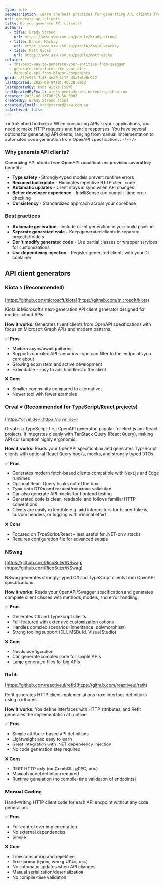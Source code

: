 ```yaml
---
type: rule
seoDescription: Learn the best practices for generating API clients from OpenAPI specifications. Compare manual coding vs. NSwag, Refit, Kiota, and other tools for creating strongly-typed HTTP clients.
uri: generate-api-clients
title: Do you generate API clients?
authors:
  - title: Brady Stroud
    url: https://www.ssw.com.au/people/brady-stroud
  - title: Daniel Mackay
    url: https://www.ssw.com.au/people/daniel-mackay
  - title: Matt Wicks
    url: https://www.ssw.com.au/people/matt-wicks
related:
  - the-best-way-to-generate-your-entities-from-swagger
  - generate-interfaces-for-your-dtos
  - decouple-api-from-blazor-components
guid: a8f2e943-7c45-4e89-8f12-d3a7b6e8c9f2
lastUpdated: 2025-09-04T05:40:28.000Z
lastUpdatedBy: Matt Wicks [SSW]
lastUpdatedByEmail: wicksipedia@users.noreply.github.com
created: 2025-06-13T06:25:58.000Z
createdBy: Brady Stroud [SSW]
createdByEmail: bradystroud@ssw.com.au
isArchived: false
---
```


<introEmbed
  body={<>
When consuming APIs in your applications, you need to make HTTP requests and handle responses. You have several options for generating API clients, ranging from manual implementation to automated code generation from OpenAPI specifications.
  </>}
/>
### Why generate API clients?

Generating API clients from OpenAPI specifications provides several key benefits:

* **Type safety** - Strongly-typed models prevent runtime errors
* **Reduced boilerplate** - Eliminates repetitive HTTP client code
* **Automatic updates** - Client stays in sync when API changes
* **Better developer experience** - IntelliSense and compile-time error checking
* **Consistency** - Standardized approach across your codebase

### Best practices

* **Automate generation** - Include client generation in your build pipeline
* **Separate generated code** - Keep generated clients in separate projects/folders
* **Don't modify generated code** - Use partial classes or wrapper services for customizations
* **Use dependency injection** - Register generated clients with your DI container

## API client generators

### Kiota ⭐ (Recommended)

[https://github.com/microsoft/kiota](https://github.com/microsoft/kiota)

Kiota is Microsoft's next-generation API client generator designed for modern cloud APIs.

**How it works:** Generates fluent clients from OpenAPI specifications with focus on Microsoft Graph APIs and modern patterns.

✅ **Pros**

* Modern async/await patterns
* Supports complex API scenarios - you can filter to the endpoints you care about
* Growing ecosystem and active development
* Extendable - easy to add handlers to the client

❌ **Cons**

* Smaller community compared to alternatives
* Newer tool with fewer examples

### Orval ⭐ (Recommended for TypeScript/React projects)

[https://orval.dev](https://orval.dev)

Orval is a TypeScript-first OpenAPI generator, popular for Next.js and React projects. It integrates cleanly with TanStack Query (React Query), making API consumption highly ergonomic.

**How it works:** Reads your OpenAPI specification and generates TypeScript clients with optional React Query hooks, mocks, and strongly typed DTOs.

✅ **Pros**

* Generates modern fetch-based clients compatible with Next.js and Edge runtimes
* Optional React Query hooks out of the box
* Type-safe DTOs and request/response validation
* Can also generate API mocks for frontend testing
* Generated code is clean, readable, and follows familiar HTTP conventions
* Clients are easily extensible e.g. add interceptors for bearer tokens, custom headers, or logging with minimal effort

❌ **Cons**

* Focused on TypeScript/React – less useful for .NET-only stacks
* Requires configuration file for advanced setups

### NSwag

[https://github.com/RicoSuter/NSwag](https://github.com/RicoSuter/NSwag)

NSwag generates strongly-typed C# and TypeScript clients from OpenAPI specifications.

**How it works:** Reads your OpenAPI/Swagger specification and generates complete client classes with methods, models, and error handling.

✅ **Pros**

* Generates C# and TypeScript clients
* Full-featured with extensive customization options
* Handles complex scenarios (inheritance, polymorphism)
* Strong tooling support (CLI, MSBuild, Visual Studio)

❌ **Cons**

* Needs configuration
* Can generate complex code for simple APIs
* Large generated files for big APIs

### Refit

[https://github.com/reactiveui/refit](https://github.com/reactiveui/refit)

Refit generates HTTP client implementations from interface definitions using attributes.

**How it works:** You define interfaces with HTTP attributes, and Refit generates the implementation at runtime.

✅ **Pros**

* Simple attribute-based API definitions
* Lightweight and easy to learn
* Great integration with .NET dependency injection
* No code generation step required

❌ **Cons**

* REST HTTP only (no GraphQL, gRPC, etc.)
* Manual model definition required
* Runtime generation (no compile-time validation of endpoints)

### Manual Coding

Hand-writing HTTP client code for each API endpoint without any code generation.

✅ **Pros**

* Full control over implementation
* No external dependencies
* Simple

❌ **Cons**

* Time consuming and repetitive
* Error prone (typos, wrong URLs, etc.)
* No automatic updates when API changes
* Manual serialization/deserialization
* No compile-time validation
